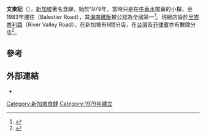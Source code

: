 '''文東記'''（{{lang-en|'''Boon Tong Kee'''}}），[[新加坡|新加坡]]著名食肆，始於1979年，當時只是在[[牛車水|牛車水]]擺賣的小檔，至1983年遷往{{link-en|馬里士他路|Balestier Road}}（Balestier Road），其[[海南雞飯|海南雞飯]]被公認為全國第一<ref>{{Cite web |url=http://www.thebestsingapore.com/best-place/boon-tong-kee/ |title=The Best Singapore |access-date=2014-10-16 |archive-date=2021-01-19 |archive-url=https://web.archive.org/web/20210119105833/https://www.thebestsingapore.com/best-place/boon-tong-kee/ |dead-url=no }}</ref>。現總店設於[[里峇峇利路|里峇峇利路]]（River Valley Road），在新加坡有6間分店，在[[台灣|台灣]]及[[菲律賓|菲律賓]]亦有數間分店<ref>{{cite news |title=Singapore's Boon Tong Kee opens branch in QC |url=http://www.abs-cbnnews.com/lifestyle/09/13/13/singapores-boon-tong-kee-opens-branch-qc |language=en |publisher=ABS-CBN News |date=2013年9月13日 |accessdate=2014年10月16日 |archive-date=2013年9月18日 |archive-url=https://web.archive.org/web/20130918095045/http://www.abs-cbnnews.com/lifestyle/09/13/13/singapores-boon-tong-kee-opens-branch-qc |dead-url=no }}</ref>。

==參考==
{{reflist}}

==外部連結==
*{{Official website|www.boontongkee.com.sg}}

[[Category:新加坡食肆|Category:新加坡食肆]]
[[Category:1979年建立|Category:1979年建立]]